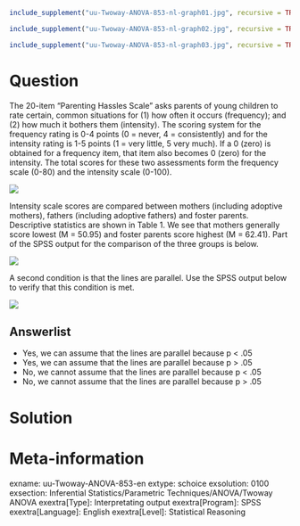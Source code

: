 ```r
include_supplement("uu-Twoway-ANOVA-853-nl-graph01.jpg", recursive = TRUE)
```
```r
include_supplement("uu-Twoway-ANOVA-853-nl-graph02.jpg", recursive = TRUE)
```
```r
include_supplement("uu-Twoway-ANOVA-853-nl-graph03.jpg", recursive = TRUE)
```
Question
========
The 20-item "Parenting Hassles Scale" asks parents of young children to rate certain, common situations for (1) how often it occurs (frequency); and (2) how much it bothers them (intensity). The scoring system for the frequency rating is 0-4 points (0 = never, 4 = consistently) and for the intensity rating is 1-5 points (1 = very little, 5 very much). If a 0 (zero) is obtained for a frequency item, that item also becomes 0 (zero) for the intensity. The total scores for these two assessments form the frequency scale (0-80) and the intensity scale (0-100). 

![](uu-Twoway-ANOVA-853-nl-graph01.jpg)

Intensity scale scores are compared between mothers (including adoptive mothers), fathers (including adoptive fathers) and foster parents. Descriptive statistics are shown in Table 1. We see that mothers generally score lowest (M = 50.95) and foster parents score highest (M = 62.41). Part of the SPSS output for the comparison of the three groups is below.

![](uu-Twoway-ANOVA-853-nl-graph02.jpg)

A second condition is that the lines are parallel. Use the SPSS output below to verify that this condition is met.

![](uu-Twoway-ANOVA-853-nl-graph03.jpg)

Answerlist
----------
* Yes, we can assume that the lines are parallel because p < .05
* Yes, we can assume that the lines are parallel because p > .05
* No, we cannot assume that the lines are parallel because p < .05
* No, we cannot assume that the lines are parallel because p > .05


Solution
========

Meta-information
================
exname: uu-Twoway-ANOVA-853-en
extype: schoice
exsolution: 0100
exsection: Inferential Statistics/Parametric Techniques/ANOVA/Twoway ANOVA
exextra[Type]: Interpretating output
exextra[Program]: SPSS
exextra[Language]: English
exextra[Level]: Statistical Reasoning